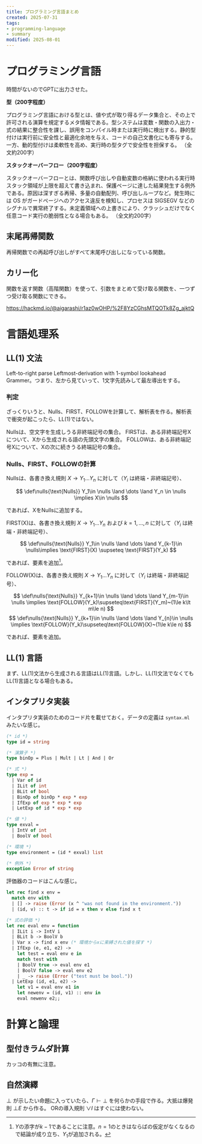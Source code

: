 ```yaml
---
title: プログラミング言語まとめ
created: 2025-07-31
tags:
- programming-language
- summary
modified: 2025-08-01
---
```


# プログラミング言語

時間がないのでGPTに出力させた。

**型（200字程度）**

プログラミング言語における型とは、値や式が取り得るデータ集合と、その上で許可される演算を規定するメタ情報である。型システムは変数・関数の入出力・式の結果に整合性を課し、誤用をコンパイル時または実行時に検出する。静的型付けは実行前に安全性と最適化余地を与え、コードの自己文書化にも寄与する。一方、動的型付けは柔軟性を高め、実行時の型タグで安全性を担保する。
（全文約200字）

**スタックオーバーフロー（200字程度）**

スタックオーバーフローとは、関数呼び出しや自動変数の格納に使われる実行時スタック領域が上限を超えて書き込まれ、保護ページに達した結果発生する例外である。原因は深すぎる再帰、多量の自動配列、呼び出しループなど。発生時には OS がガードページへのアクセス違反を検知し、プロセスは SIGSEGV などのシグナルで異常終了する。未定義領域への上書きにより、クラッシュだけでなく任意コード実行の脆弱性となる場合もある。
（全文約200字）

## 末尾再帰関数

再帰関数での再起呼び出しがすべて末尾呼び出しになっている関数。

## カリー化

関数を返す関数（高階関数）を使って、引数をまとめて受け取る関数を、一つずつ受け取る関数にできる。

https://hackmd.io/@aigarashi/r1az0wOHP/%2F8YzCGhsMTQOTk8Zg_ajktQ

# 言語処理系

## LL(1) 文法

Left-to-right parse Leftmost-derivation with 1-symbol lookahead Grammer。つまり、左から見ていって、1文字先読みして最左導出をする。

### 判定

ざっくりいうと、Nulls、FIRST、FOLLOWを計算して、解析表を作る。解析表で衝突が起こったら、LL(1)ではない。

Nullsは、空文字を生成しうる非終端記号の集合。
FIRSTは、ある非終端記号Xについて、Xから生成される語の先頭文字の集合。
FOLLOWは、ある非終端記号Xについて、Xの次に続きうる終端記号の集合。

### Nulls、FIRST、FOLLOWの計算

Nullsは、各書き換え規則 $X \to Y_1 \dots Y_n$ に対して（$Y_i$ は終端・非終端記号）、

$$
\def\nulls{\text{Nulls}}
Y_1\in \nulls \land \dots \land Y_n \in \nulls \implies X\in \nulls
$$

であれば、XをNullsに追加する。

FIRST(X)は、各書き換え規則 $X \to Y_1 \dots Y_n$ および $k=1,...,n$ に対して（$Y_i$ は終端・非終端記号）、

$$
\def\nulls{\text{Nulls}}
Y_1\in \nulls \land \dots \land Y_{k-1}\in \nulls\implies \text{FIRST}(X) \supseteq \text{FIRST}(Y_k)
$$

であれば、要素を追加[^1]。

FOLLOW(X)は、各書き換え規則 $X \to Y_1 \dots Y_n$ に対して（$Y_i$ は終端・非終端記号）、

$$
\def\nulls{\text{Nulls}}
Y_{k+1}\in \nulls \land \dots \land Y_{m-1}\in \nulls \implies \text{FOLLOW}(Y_k)\supseteq\text{FIRST}(Y_m)~(1\le k\lt m\le n)
$$
$$
\def\nulls{\text{Nulls}}
Y_{k+1}\in \nulls \land \dots \land Y_{n}\in \nulls \implies \text{FOLLOW}(Y_k)\supseteq\text{FOLLOW}(X)~(1\le k\le n)
$$

であれば、要素を追加。

## LL(1) 言語

まず、LL(1)文法から生成される言語はLL(1)言語。しかし、LL(1)文法でなくてもLL(1)言語となる場合もある。

[^1]: $Y$の添字が$k-1$であることに注意。$n=1$のときはならばの仮定がなくなるので結論が成り立ち、$Y_1$が追加される。

## インタプリタ実装

インタプリタ実装のためのコード片を載せておく。データの定義は `syntax.ml` みたいな感じ。

```ocaml title="syntax.ml"
(* id *)
type id = string

(* 演算子 *)
type binOp = Plus | Mult | Lt | And | Or

(* 式 *)
type exp =
  | Var of id
  | ILit of int
  | BLit of bool
  | BinOp of binOp * exp * exp
  | IfExp of exp * exp * exp
  | LetExp of id * exp * exp

(* 値 *)
type exval =
  | IntV of int
  | BoolV of bool

(* 環境 *)
type environment = (id * exval) list

(* 例外 *)
exception Error of string
```

評価器のコードはこんな感じ。

```ocaml title="eval.ml"
let rec find x env =
  match env with
  | [] -> raise (Error (x ^ "was not found in the environment."))
  | (id, v) :: t -> if id = x then v else find x t

(* 式の評価 *)
let rec eval env = function
  | ILit i -> IntV i
  | BLit b -> BoolV b
  | Var x -> find x env (* 環境からxに束縛された値を探す *)
  | IfExp (e, e1, e2) ->
    let test = eval env e in
    match test with
    | BoolV true -> eval env e1
    | BoolV false -> eval env e2
    | _ -> raise (Error ("test must be bool."))
  | LetExp (id, e1, e2) ->
    let v1 = eval env e1 in
    let newenv = (id, v1) :: env in
    eval newenv e2;;
```

# 計算と論理

## 型付きラムダ計算

カッコの有無に注意。

## 自然演繹

$\bot$ が示したい命題に入っていたら、$\Gamma \vdash \bot$ を何らかの手段で作る。大抵は爆発則 $\bot E$ から作る。
ORの導入規則 $\lor I$ はすぐには使わない。
